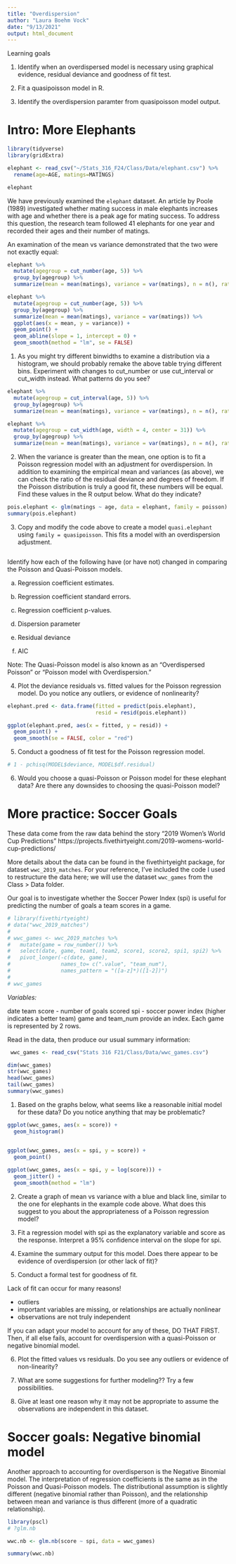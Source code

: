 ```yaml
---
title: "Overdispersion"
author: "Laura Boehm Vock"
date: "9/13/2021"
output: html_document
---
```


Learning goals

1. Identify when an overdispersed model is necessary using graphical evidence, residual deviance and goodness of fit test. 

2. Fit a quasipoisson model in R.

3. Identify the overdispersion paramter from quasipoisson model output. 


# Intro: More Elephants
```r
library(tidyverse)
library(gridExtra) 

elephant <- read_csv("~/Stats_316_F24/Class/Data/elephant.csv") %>% 
  rename(age=AGE, matings=MATINGS)

elephant
```

We have previously examined the `elephant` dataset. An article by Poole (1989) investigated whether mating success in male elephants increases with age and whether there is a peak age for mating success. To address this question, the research team followed 41 elephants for one year and recorded their ages and their number of matings.

An examination of the mean vs variance demonstrated that the two were not exactly equal:

```r
elephant %>%
  mutate(agegroup = cut_number(age, 5)) %>%
  group_by(agegroup) %>%
  summarize(mean = mean(matings), variance = var(matings), n = n(), ratio = variance/mean) 

elephant %>%
  mutate(agegroup = cut_number(age, 5)) %>%
  group_by(agegroup) %>%
  summarize(mean = mean(matings), variance = var(matings)) %>%
  ggplot(aes(x = mean, y = variance)) + 
  geom_point() + 
  geom_abline(slope = 1, intercept = 0) + 
  geom_smooth(method = "lm", se = FALSE)
```


1. As you might try different binwidths to examine a distribution via a histogram, we should probably remake the above table trying different bins. Experiment with changes to cut_number or use cut_interval or cut_width instead. What patterns do you see?

```r
elephant %>%
  mutate(agegroup = cut_interval(age, 5)) %>%
  group_by(agegroup) %>%
  summarize(mean = mean(matings), variance = var(matings), n = n(), ratio = variance/mean) 
```

```r
elephant %>%
  mutate(agegroup = cut_width(age, width = 4, center = 31)) %>%
  group_by(agegroup) %>%
  summarize(mean = mean(matings), variance = var(matings), n = n(), ratio = variance/mean) 
```


2. When the variance is greater than the mean, one option is to fit a Poisson regression model with an adjustment for overdispersion. In addition to examining the empirical mean and variances (as above), we can check the ratio of the residual deviance and degrees of freedom. If the Poisson distribution is truly a good fit, these numbers will be equal. Find these values in the R output below. What do they indicate?


```r
pois.elephant <- glm(matings ~ age, data = elephant, family = poisson)
summary(pois.elephant)
```


3. Copy and modify the code above to create a model `quasi.elephant` using `family = quasipoisson`. This fits a model with an overdispersion adjustment. 

```r

```

Identify how each of the following have (or have not) changed in comparing the Poisson and Quasi-Poisson models.

a. Regression coefficient estimates.



b. Regression coefficient standard errors.



c. Regression coefficient p-values.



d. Dispersion parameter



e. Residual deviance



f. AIC




Note: The Quasi-Poisson model is also known as an "Overdispersed Poisson" or "Poisson model with Overdispersion."



4. Plot the deviance residuals vs. fitted values for the Poisson regression model. Do you notice any outliers, or evidence of nonlinearity?

```r
elephant.pred <- data.frame(fitted = predict(pois.elephant),
                            resid = resid(pois.elephant))

ggplot(elephant.pred, aes(x = fitted, y = resid)) + 
  geom_point() +
  geom_smooth(se = FALSE, color = "red")
```


5. Conduct a goodness of fit test for the Poisson regression model. 

```r
# 1 - pchisq(MODEL$deviance, MODEL$df.residual)
```


6. Would you choose a quasi-Poisson or Poisson model for these elephant data?  Are there any downsides to choosing the quasi-Poisson model?



# More practice: Soccer Goals

These data come from the raw data behind the story "2019 Women’s World Cup Predictions" https://projects.fivethirtyeight.com/2019-womens-world-cup-predictions/

More details about the data can be found in the fivethirtyeight package, for dataset `wwc_2019_matches`. For your reference, I've included the code I used to restructure the data here; we will use the dataset `wwc_games` from the Class > Data folder.

Our goal is to investigate whether the Soccer Power Index (spi) is useful for predicting the number of goals a team scores in a game.

```r
# library(fivethirtyeight)
# data("wwc_2019_matches")
# 
# wwc_games <- wwc_2019_matches %>%
#   mutate(game = row_number()) %>%
#   select(date, game, team1, team2, score1, score2, spi1, spi2) %>%
#   pivot_longer(-c(date, game),
#                names_to= c(".value", "team_num"),
#                names_pattern = "([a-z]*)([1-2])")
#
# wwc_games
```

*Variables:*

date
team
score - number of goals scored
spi - soccer power index (higher indicates a better team)
game and team_num provide an index. Each game is represented by 2 rows.

Read in the data, then produce our usual summary information:

```r
 wwc_games <- read_csv("Stats 316 F21/Class/Data/wwc_games.csv")

dim(wwc_games)
str(wwc_games)
head(wwc_games)
tail(wwc_games)
summary(wwc_games)
```


1. Based on the graphs below, what seems like a reasonable initial model for these data? Do you notice anything that may be problematic?

```r
ggplot(wwc_games, aes(x = score)) + 
  geom_histogram()


ggplot(wwc_games, aes(x = spi, y = score)) + 
  geom_point()
  
ggplot(wwc_games, aes(x = spi, y = log(score))) + 
  geom_jitter() + 
  geom_smooth(method = "lm")
```

2. Create a graph of mean vs variance with a blue and black line, similar to the one for elephants in the example code above. What does this suggest to you about the appropriateness of a Poisson regression model?



3. Fit a regression model with spi as the explanatory variable and score as the response. Interpret a 95% confidence interval on the slope for spi. 



4. Examine the summary output for this model. Does there appear to be evidence of overdispersion (or other lack of fit)?



5. Conduct a formal test for goodness of fit.





Lack of fit can occur for many reasons! 

- outliers
- important variables are missing, or relationships are actually nonlinear
- observations are not truly independent

If you can adapt your model to account for any of these, DO THAT FIRST. Then, if all else fails, account for overdispersion with a quasi-Poisson or negative binomial model.




6. Plot the fitted values vs residuals. Do you see any outliers or evidence of non-linearity?




7. What are some suggestions for further modeling?? Try a few possibilities.


8. Give at least one reason why it may not be appropriate to assume the observations are independent in this dataset.



# Soccer goals: Negative binomial model

Another approach to accounting for overdisperson is the Negative Binomial model. The interpretation of regression coefficients is the same as in the Poisson and Quasi-Poisson models. The distributional assumption is slightly different (negative binomial rather than Poisson), and the relationship between mean and variance is thus different (more of a quadratic relationship).


```r
library(pscl)
# ?glm.nb

wwc.nb <- glm.nb(score ~ spi, data = wwc_games)

summary(wwc.nb)
```




